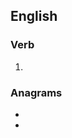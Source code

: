 ==English==

===Verb===
{{head|en|verb form}}

# {{en-past of|raft}}

===Anagrams===
* {{l|en|dafter}}
* {{l|en|farted}}